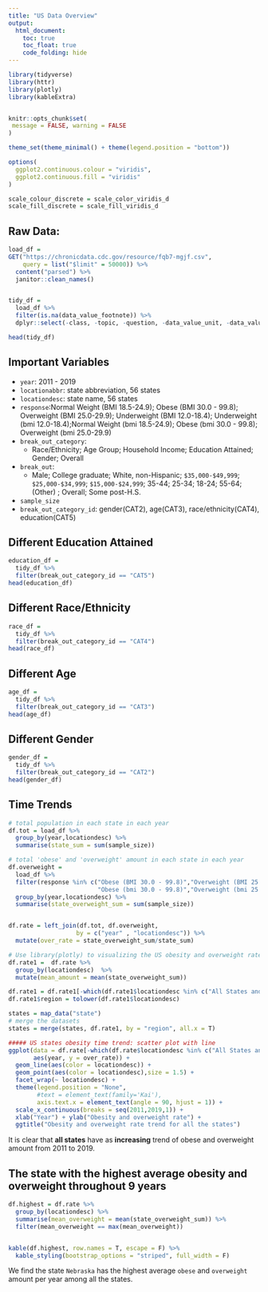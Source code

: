 ```yaml
---
title: "US Data Overview"
output: 
  html_document:
    toc: true
    toc_float: true
    code_folding: hide
---
```


```r
library(tidyverse)
library(httr)
library(plotly)
library(kableExtra)


knitr::opts_chunk$set(
 message = FALSE, warning = FALSE
)

theme_set(theme_minimal() + theme(legend.position = "bottom"))

options(
  ggplot2.continuous.colour = "viridis",
  ggplot2.continuous.fill = "viridis"
)

scale_colour_discrete = scale_color_viridis_d
scale_fill_discrete = scale_fill_viridis_d
```

## Raw Data:

```r
load_df =
GET("https://chronicdata.cdc.gov/resource/fqb7-mgjf.csv",
    query = list("$limit" = 50000)) %>% 
  content("parsed") %>% 
  janitor::clean_names()


tidy_df = 
  load_df %>% 
  filter(is.na(data_value_footnote)) %>% 
  dplyr::select(-class, -topic, -question, -data_value_unit, -data_value_type, -data_source, -data_value_footnote_symbol, -data_value_footnote, -question_id, -class_id, -topic_id, -states, -counties)

head(tidy_df) 

```

## Important Variables

* `year`: 2011 - 2019
* `locationabbr`: state abbreviation, 56 states
* `locationdesc`: state name, 56 states
* `response`:Normal Weight (BMI 18.5-24.9); Obese (BMI 30.0 - 99.8); Overweight (BMI 25.0-29.9); Underweight (BMI 12.0-18.4); Underweight (bmi 12.0-18.4);Normal Weight (bmi 18.5-24.9); Obese (bmi 30.0 - 99.8); Overweight (bmi 25.0-29.9)
* `break_out_category`: 
  * Race/Ethnicity; Age Group; Household Income; Education Attained; Gender; Overall  
* `break_out`: 
  * Male; College graduate; White, non-Hispanic; `$35,000-$49,999`; `$25,000-$34,999`; `$15,000-$24,999`; 35-44; 25-34; 18-24; 55-64; (Other) ; Overall; Some post-H.S.
* `sample_size`
* `break_out_category_id`: gender(CAT2), age(CAT3), race/ethnicity(CAT4), education(CAT5)


## Different Education Attained
```r
education_df = 
  tidy_df %>% 
  filter(break_out_category_id == "CAT5") 
head(education_df) 
```

## Different Race/Ethnicity
```r
race_df = 
  tidy_df %>% 
  filter(break_out_category_id == "CAT4") 
head(race_df) 
```

## Different Age
```r
age_df = 
  tidy_df %>% 
  filter(break_out_category_id == "CAT3") 
head(age_df) 
```

## Different Gender
```r
gender_df = 
  tidy_df %>% 
  filter(break_out_category_id == "CAT2") 
head(gender_df) 
```


## Time Trends

```r
# total population in each state in each year
df.tot = load_df %>%
  group_by(year,locationdesc) %>%
  summarise(state_sum = sum(sample_size))

# total 'obese' and 'overweight' amount in each state in each year
df.overweight = 
  load_df %>%
  filter(response %in% c("Obese (BMI 30.0 - 99.8)","Overweight (BMI 25.0-29.9)",
                         "Obese (bmi 30.0 - 99.8)","Overweight (bmi 25.0-29.9)")) %>%
  group_by(year,locationdesc) %>%
  summarise(state_overweight_sum = sum(sample_size))


df.rate = left_join(df.tot, df.overweight,
                   by = c("year" , "locationdesc")) %>%
  mutate(over_rate = state_overweight_sum/state_sum)

```

```r
# Use library(plotly) to visualizing the US obesity and overweight rate geographically (on a map), including the average amount of obesity and overweight from 2011 to 2019.
df.rate1 =  df.rate %>%
  group_by(locationdesc)  %>%
  mutate(mean_amount = mean(state_overweight_sum))

df.rate1 = df.rate1[-which(df.rate1$locationdesc %in% c("All States and DC (median) **","All States, DC and Territories (median) **","Virgin Islands") ),]
df.rate1$region = tolower(df.rate1$locationdesc)

states = map_data("state")
# merge the datasets
states = merge(states, df.rate1, by = "region", all.x = T)

##### US states obesity time trend: scatter plot with line
ggplot(data = df.rate[-which(df.rate$locationdesc %in% c("All States and DC (median) **","All States, DC and Territories (median) **","Virgin Islands") ),], 
       aes(year, y = over_rate)) +
  geom_line(aes(color = locationdesc)) +
  geom_point(aes(color = locationdesc),size = 1.5) +
  facet_wrap(~ locationdesc) +
  theme(legend.position = "None",
        #text = element_text(family='Kai'),
        axis.text.x = element_text(angle = 90, hjust = 1)) +
  scale_x_continuous(breaks = seq(2011,2019,1)) +
  xlab("Year") + ylab("Obesity and overweight rate") +
  ggtitle("Obesity and overweight rate trend for all the states")
```

It is clear that **all states** have as **increasing** trend of obese and overweight amount from 2011 to 2019.


## The state with the highest average obesity and overweight throughout 9 years 
```r
df.highest = df.rate %>% 
  group_by(locationdesc) %>%
  summarise(mean_overweight = mean(state_overweight_sum)) %>%
  filter(mean_overweight == max(mean_overweight)) 


kable(df.highest, row.names = T, escape = F) %>%
  kable_styling(bootstrap_options = "striped", full_width = F)
```

We find the state `Nebraska` has the highest average `obese` and `overweight` amount per year among all the states.





